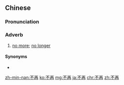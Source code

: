 ==Chinese==
{{zh-forms}}

===Pronunciation===
{{zh-pron
|m=不zài
|c=bat1 zoi3
|mn=put-chài
|cat=adv
}}

===Adverb===
{{zh-adv}}

# [[no more]]; [[no longer]]
#: {{zh-x|這 孩子{zi} '''不再''' 害怕 上學 了。|This child is '''no longer''' afraid of going to school.}}

====Synonyms====
* {{zh-l|不復}}

[[zh-min-nan:不再]]
[[ko:不再]]
[[mg:不再]]
[[ja:不再]]
[[chr:不再]]
[[zh:不再]]